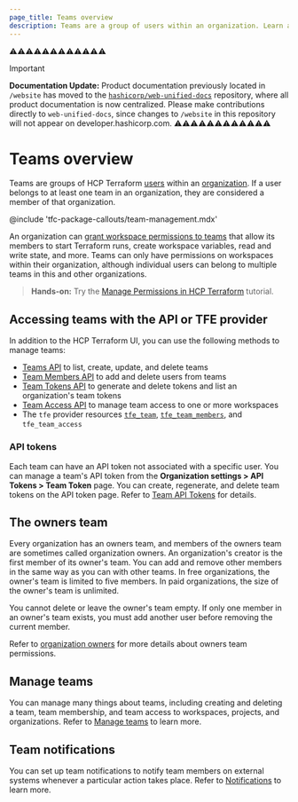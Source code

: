 ```yaml
---
page_title: Teams overview
description: Teams are a group of users within an organization. Learn about managing teams, team membership, team permissions, and more.
---
```


⚠️⚠️⚠️⚠️⚠️⚠️⚠️⚠️⚠️⚠️⚠️⚠️
> [!IMPORTANT]  
> **Documentation Update:** Product documentation previously located in `/website` has moved to the [`hashicorp/web-unified-docs`](https://github.com/hashicorp/web-unified-docs) repository, where all product documentation is now centralized. Please make contributions directly to `web-unified-docs`, since changes to `/website` in this repository will not appear on developer.hashicorp.com.
⚠️⚠️⚠️⚠️⚠️⚠️⚠️⚠️⚠️⚠️⚠️⚠️


[organizations]: /terraform/cloud-docs/users-teams-organizations/organizations

[organization settings]: /terraform/cloud-docs/users-teams-organizations/organizations#organization-settings

[users]: /terraform/cloud-docs/users-teams-organizations/users

# Teams overview

Teams are groups of HCP Terraform [users][] within an [organization][organizations]. If a user belongs to at least one team in an organization, they are considered a member of that organization.

<!-- BEGIN: TFC:only name:pnp-callout -->
@include 'tfc-package-callouts/team-management.mdx'
<!-- END: TFC:only name:pnp-callout -->

An organization can [grant workspace permissions to teams](/terraform/cloud-docs/users-teams-organizations/teams/manage#managing-workspace-access) that allow its members to start Terraform runs, create workspace variables, read and write state, and more. Teams can only have permissions on workspaces within their organization, although individual users can belong to multiple teams in this and other organizations.

> **Hands-on:** Try the [Manage Permissions in HCP Terraform](/terraform/tutorials/cloud/cloud-permissions?utm_source=WEBSITE&utm_medium=WEB_IO&utm_offer=ARTICLE_PAGE&utm_content=DOCS) tutorial.

## Accessing teams with the API or TFE provider

In addition to the HCP Terraform UI, you can use the following methods to manage teams:

- [Teams API](/terraform/cloud-docs/api-docs/teams) to list, create, update, and delete teams
- [Team Members API](/terraform/cloud-docs/api-docs/team-members) to add and delete users from teams
- [Team Tokens API](/terraform/cloud-docs/api-docs/team-tokens) to generate and delete tokens and list an organization's team tokens
- [Team Access API](/terraform/cloud-docs/api-docs/team-access) to manage team access to one or more workspaces
- The `tfe` provider resources [`tfe_team`](https://registry.terraform.io/providers/hashicorp/tfe/latest/docs/resources/team), [`tfe_team_members`](https://registry.terraform.io/providers/hashicorp/tfe/latest/docs/resources/team_members), and `tfe_team_access`

### API tokens

Each team can have an API token not associated with a specific user. You can manage a team's API token from the **Organization settings > API Tokens > Team Token** page. You can create, regenerate, and delete team tokens on the API token page. Refer to [Team API Tokens](/terraform/cloud-docs/users-teams-organizations/api-tokens#team-api-tokens) for details.

## The owners team

Every organization has an owners team, and members of the owners team are sometimes called organization owners. An organization's creator is the first member of its owner's team. You can add and remove other members in the same way as you can with other teams. In free organizations, the owner's team is limited to five members. In paid organizations, the size of the owner's team is unlimited.

You cannot delete or leave the owner's team empty. If only one member in an owner's team exists, you must add another user before removing the current member.

Refer to [organization owners](/terraform/cloud-docs/users-teams-organizations/permissions#organization-owners) for more details about owners team permissions.

[permissions-citation]: #intentionally-unused---keep-for-maintainers

## Manage teams 

You can manage many things about teams, including creating and deleting a team, team membership, and team access to workspaces, projects, and organizations. Refer to [Manage teams](/terraform/cloud-docs/users-teams-organizations/teams/manage) to learn more.

## Team notifications

You can set up team notifications to notify team members on external systems whenever a particular action takes place. Refer to [Notifications](/terraform/cloud-docs/users-teams-organizations/teams/notifications) to learn more.
